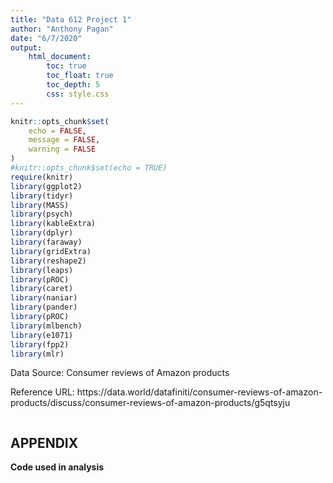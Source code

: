 ```yaml
---
title: "Data 612 Project 1"
author: "Anthony Pagan"
date: "6/7/2020"
output: 
    html_document:
        toc: true
        toc_float: true
        toc_depth: 5
        css: style.css
---
```


```r
knitr::opts_chunk$set(
	echo = FALSE,
	message = FALSE,
	warning = FALSE
)
#knitr::opts_chunk$set(echo = TRUE)
require(knitr)
library(ggplot2)
library(tidyr)
library(MASS)
library(psych)
library(kableExtra)
library(dplyr)
library(faraway)
library(gridExtra)
library(reshape2)
library(leaps)
library(pROC)
library(caret)
library(naniar)
library(pander)
library(pROC)
library(mlbench)
library(e1071)
library(fpp2)
library(mlr)
```

Data Source:
Consumer reviews of Amazon products

Reference URL:
https://data.world/datafiniti/consumer-reviews-of-amazon-products/discuss/consumer-reviews-of-amazon-products/g5qtsyju

```r

```


## APPENDIX

**Code used in analysis**
```r

```

